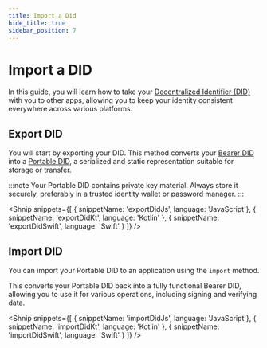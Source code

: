 ```yaml
---
title: Import a Did
hide_title: true
sidebar_position: 7
---
```




# Import a DID

In this guide, you will learn how to take your [Decentralized Identifier (DID)](/docs/web5/decentralized-identifiers/what-are-dids) with you to other apps, allowing you to keep your identity consistent everywhere across various platforms. 

## Export DID
You will start by exporting your DID. This method converts your [Bearer DID](/docs/web5/decentralized-identifiers/how-to-create-did/#create-did) into a [Portable DID](/docs/web5/decentralized-identifiers/how-to-create-did/#portable-did), a serialized and static representation suitable for storage or transfer. 

:::note
Your Portable DID contains private key material. Always store it securely, preferably in a trusted identity wallet or password manager.
:::

<Shnip
  snippets={[
    { snippetName: 'exportDidJs', language: 'JavaScript'},
    { snippetName: 'exportDidKt', language: 'Kotlin' },
        { snippetName: 'exportDidSwift', language: 'Swift' }
  ]}
/>


## Import DID
You can import your Portable DID to an application using the `import` method. 

This converts your Portable DID back into a fully functional Bearer DID, allowing you to use it for various operations, including signing and verifying data.

<Shnip
  snippets={[
    { snippetName: 'importDidJs', language: 'JavaScript'},
    { snippetName: 'importDidKt', language: 'Kotlin' },
    { snippetName: 'importDidSwift', language: 'Swift' }
  ]}
/>
